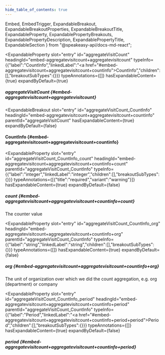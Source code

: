 ```yaml
---
hide_table_of_contents: true
---
```

  Embed,
  EmbedTrigger,
  ExpandableBreakout,
  ExpandableBreakoutProperties,
  ExpandableBreakoutTitle,
  ExpandableProperty,
  ExpandablePropertyBreakouts,
  ExpandablePropertyDescription,
  ExpandablePropertyTitle,
  ExpandableSection
} from "@speakeasy-api/docs-md-react";

<ExpandableSection>

<ExpandableProperty
  slot="entry"
  id="aggregateVisitCount"
  headingId="embed-aggregatevisitcount+aggregatevisitcount"
  typeInfo={{"label":"CountInfo","linkedLabel":"<a href=\"#embed-aggregatevisitcount+aggregatevisitcount+countinfo\">CountInfo</a>","children":[],"breakoutSubTypes":{}}}
  typeAnnotations={[]}
  hasExpandableContent={true}
  expandByDefault={true}
>

<ExpandablePropertyTitle slot="title">

##### aggregateVisitCount \{#embed-aggregatevisitcount+aggregatevisitcount\}

</ExpandablePropertyTitle>

<ExpandablePropertyBreakouts slot="breakouts">

<ExpandableBreakout
  slot="entry"
  id="aggregateVisitCount_CountInfo"
  headingId="embed-aggregatevisitcount+aggregatevisitcount+countinfo"
  parentId="aggregateVisitCount"
  hasExpandableContent={true}
  expandByDefault={false}
>

<ExpandableBreakoutTitle slot="title">

#### CountInfo \{#embed-aggregatevisitcount+aggregatevisitcount+countinfo\}

</ExpandableBreakoutTitle>

<ExpandableBreakoutProperties slot="properties">

<ExpandableProperty
  slot="entry"
  id="aggregateVisitCount_CountInfo_count"
  headingId="embed-aggregatevisitcount+aggregatevisitcount+countinfo+count"
  parentId="aggregateVisitCount_CountInfo"
  typeInfo={{"label":"integer","linkedLabel":"integer","children":[],"breakoutSubTypes":{}}}
  typeAnnotations={[{"title":"required","variant":"warning"}]}
  hasExpandableContent={true}
  expandByDefault={false}
>

<ExpandablePropertyTitle slot="title">

##### count \{#embed-aggregatevisitcount+aggregatevisitcount+countinfo+count\}

</ExpandablePropertyTitle>

<ExpandablePropertyDescription slot="description">

The counter value

</ExpandablePropertyDescription>

</ExpandableProperty>

<ExpandableProperty
  slot="entry"
  id="aggregateVisitCount_CountInfo_org"
  headingId="embed-aggregatevisitcount+aggregatevisitcount+countinfo+org"
  parentId="aggregateVisitCount_CountInfo"
  typeInfo={{"label":"string","linkedLabel":"string","children":[],"breakoutSubTypes":{}}}
  typeAnnotations={[]}
  hasExpandableContent={true}
  expandByDefault={false}
>

<ExpandablePropertyTitle slot="title">

##### org \{#embed-aggregatevisitcount+aggregatevisitcount+countinfo+org\}

</ExpandablePropertyTitle>

<ExpandablePropertyDescription slot="description">

The unit of organization over which we did the count aggregation, e.g. org (department) or company

</ExpandablePropertyDescription>

</ExpandableProperty>

<ExpandableProperty
  slot="entry"
  id="aggregateVisitCount_CountInfo_period"
  headingId="embed-aggregatevisitcount+aggregatevisitcount+countinfo+period"
  parentId="aggregateVisitCount_CountInfo"
  typeInfo={{"label":"Period","linkedLabel":"<a href=\"#embed-aggregatevisitcount+aggregatevisitcount+countinfo+period+period\">Period</a>","children":[],"breakoutSubTypes":{}}}
  typeAnnotations={[]}
  hasExpandableContent={true}
  expandByDefault={false}
>

<ExpandablePropertyTitle slot="title">

##### period \{#embed-aggregatevisitcount+aggregatevisitcount+countinfo+period\}

</ExpandablePropertyTitle>

<Embed slot="embed">

<EmbedTrigger slot="trigger" embedTitle="period" triggerText="View period details">

<Embedperiod />

</EmbedTrigger>

</Embed>

</ExpandableProperty>

</ExpandableBreakoutProperties>

</ExpandableBreakout>

</ExpandablePropertyBreakouts>

</ExpandableProperty>

</ExpandableSection>